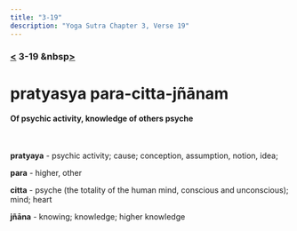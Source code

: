 ```yaml
---
title: "3-19"
description: "Yoga Sutra Chapter 3, Verse 19"
---
```


### [<](/Chapter-3/3-18) 3-19 &nbsp[>](/Chapter-3/3-20/)

# pratyasya para-citta-jñānam

#### Of psychic activity, knowledge of others psyche

<br />

**pratyaya** - psychic activity; cause; conception, assumption, notion, idea;

**para** - higher, other

**citta** - psyche (the totality of the human mind, conscious and unconscious); mind; heart

**jñāna** - knowing; knowledge; higher knowledge

<br />
